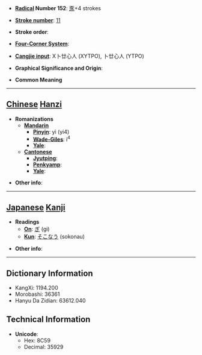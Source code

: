 * '''[[Wiktionary:Chinese radical index| Radical]] Number 152''': [[Wiktionary:Chinese radical index 豕|豕]]+4 strokes

* '''[[Wiktionary:Chinese total strokes index|Stroke number]]''': [[Wiktionary:Chinese total strokes index 11|11]]

* '''Stroke order''': 

* '''[[Wiktionary:Chinese four corner index|Four-Corner System]]''': 

* '''[[Wiktionary:Chinese Cangjie index|Cangjie input]]''': X卜廿心人 (XYTPO), 卜廿心人 (YTPO)

* '''Graphical Significance and Origin''': 

* '''Common Meaning'''

----

== [[Chinese]] [[Hanzi]] ==

* '''Romanizations'''
** '''[[Mandarin]]'''
*** '''[[Pinyin]]''': yì (yi4)
*** '''[[Wade-Giles]]''': i<sup>4</sup>
*** '''[[Yale]]''': 
** '''[[Cantonese]]'''
*** '''[[Jyutping]]''':
*** '''[[Penkyamp]]''': 
*** '''[[Yale]]''': 

* '''Other info''': 

----

== [[Japanese]] [[Kanji]] ==

* '''Readings'''
** '''[[On]]''': [[ぎ]] (gi)
** '''[[Kun]]''': [[そこなう]] (sokonau)

* '''Other info''':  

----

== Dictionary Information ==

* KangXi: 1194.200
* Morobashi: 36361
* Hanyu Da Zidian: 63612.040

== Technical Information ==

* '''Unicode''':
** Hex: 8C59
** Decimal: 35929